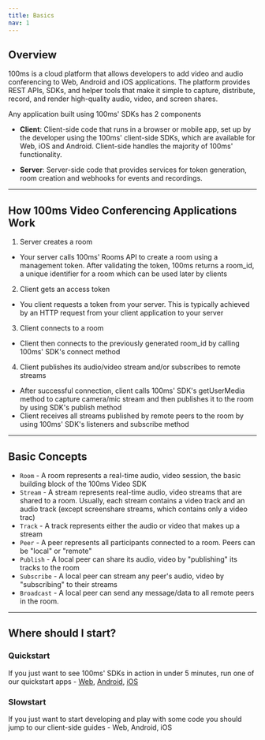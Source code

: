 ```yaml
---
title: Basics
nav: 1
---
```


## Overview

100ms is a cloud platform that allows developers to add video and audio conferencing to Web, Android and iOS applications. The platform provides REST APIs, SDKs, and helper tools that make it simple to capture, distribute, record, and render high-quality audio, video, and screen shares.

Any application built using 100ms' SDKs has 2 components

-   **Client**: Client-side code that runs in a browser or mobile app, set up by the developer using the 100ms' client-side SDKs, which are available for Web, iOS and Android. Client-side handles the majority of 100ms' functionality.

-   **Server**: Server-side code that provides services for token generation, room creation and webhooks for events and recordings.

---

## How 100ms Video Conferencing Applications Work

1. Server creates a room

-   Your server calls 100ms' Rooms API to create a room using a management token. After validating the token, 100ms returns a room_id, a unique identifier for a room which can be used later by clients

2. Client gets an access token

-   You client requests a token from your server. This is typically achieved by an HTTP request from your client application to your server

3. Client connects to a room

-   Client then connects to the previously generated room_id by calling 100ms' SDK's connect method

4. Client publishes its audio/video stream and/or subscribes to remote streams

-   After successful connection, client calls 100ms' SDK's getUserMedia method to capture camera/mic stream and then publishes it to the room by using SDK's publish method
-   Client receives all streams published by remote peers to the room by using 100ms' SDK's listeners and subscribe method

---

## Basic Concepts

-   `Room` - A room represents a real-time audio, video session, the basic building block of the 100ms Video SDK
-   `Stream` - A stream represents real-time audio, video streams that are shared to a room. Usually, each stream contains a video track and an audio track (except screenshare streams, which contains only a video trac)
-   `Track` - A track represents either the audio or video that makes up a stream
-   `Peer` - A peer represents all participants connected to a room. Peers can be "local" or "remote"
-   `Publish` - A local peer can share its audio, video by "publishing" its tracks to the room
-   `Subscribe` - A local peer can stream any peer's audio, video by "subscribing" to their streams
-   `Broadcast` - A local peer can send any message/data to all remote peers in the room.

---

## Where should I start?

### Quickstart

If you just want to see 100ms' SDKs in action in under 5 minutes, run one of our quickstart apps - [Web](https://github.com/100mslive/100ms-web), [Android](https://github.com/100mslive/100ms-android), [iOS](https://github.com/100mslive/100ms-ios)

### Slowstart

If you just want to start developing and play with some code you should jump to our client-side guides - Web, Android, iOS
